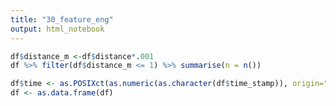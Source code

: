 ```yaml
---
title: "30_feature_eng"
output: html_notebook
---
```



```r
df$distance_m <-df$distance*.001
df %>% filter(df$distance_m <= 1) %>% summarise(n = n())
```


```r
df$time <- as.POSIXct(as.numeric(as.character(df$time_stamp)), origin="1970-01-01")
df <- as.data.frame(df)
```
